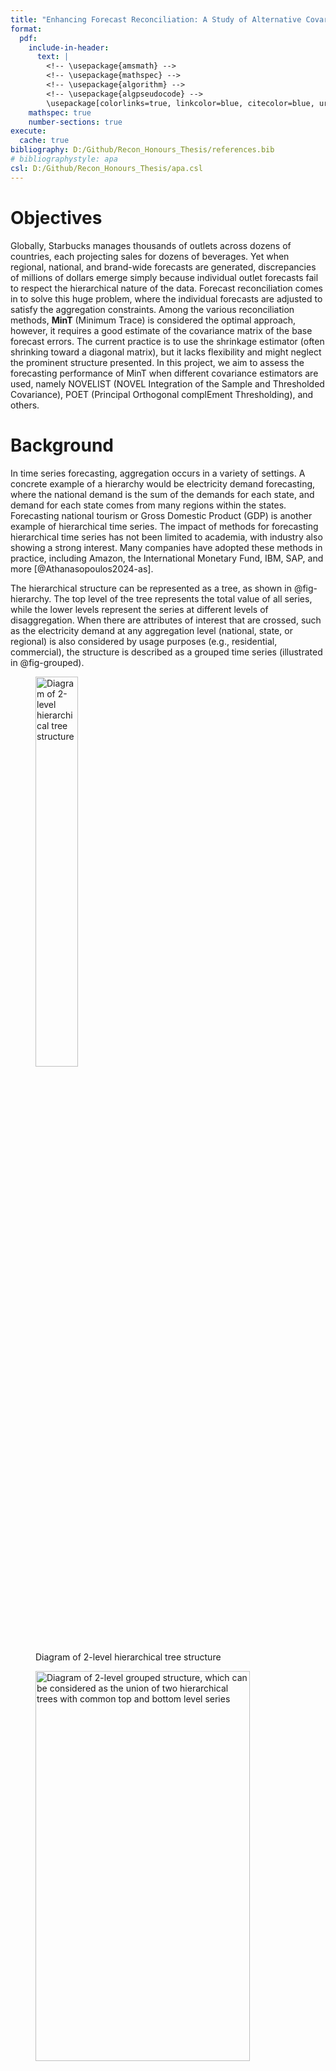 ```yaml
---
title: "Enhancing Forecast Reconciliation: A Study of Alternative Covariance Estimators"
format: 
  pdf:
    include-in-header:
      text: |
        <!-- \usepackage{amsmath} -->
        <!-- \usepackage{mathspec} -->
        <!-- \usepackage{algorithm} -->
        <!-- \usepackage{algpseudocode} -->
        \usepackage[colorlinks=true, linkcolor=blue, citecolor=blue, urlcolor=blue]{hyperref}
    mathspec: true
    number-sections: true
execute:
  cache: true
bibliography: D:/Github/Recon_Honours_Thesis/references.bib
# bibliographystyle: apa
csl: D:/Github/Recon_Honours_Thesis/apa.csl
---
```


# Objectives

Globally, Starbucks manages thousands of outlets across dozens of countries, each projecting sales for dozens of beverages. Yet when regional, national, and brand-wide forecasts are generated, discrepancies of millions of dollars emerge simply because individual outlet forecasts fail to respect the hierarchical nature of the data. Forecast reconciliation comes in to solve this huge problem, where the individual forecasts are adjusted to satisfy the aggregation constraints. Among the various reconciliation methods, **MinT** (Minimum Trace) is considered the optimal approach, however, it requires a good estimate of the covariance matrix of the base forecast errors. The current practice is to use the shrinkage estimator (often shrinking toward a diagonal matrix), but it lacks flexibility and might neglect the prominent structure presented. In this project, we aim to assess the forecasting performance of MinT when different covariance estimators are used, namely NOVELIST (NOVEL Integration of the Sample and Thresholded Covariance), POET (Principal Orthogonal complEment Thresholding), and others.

# Background

In time series forecasting, aggregation occurs in a variety of settings. A concrete example of a hierarchy would be electricity demand forecasting, where the national demand is the sum of the demands for each state, and demand for each state comes from many regions within the states. Forecasting national tourism or Gross Domestic Product (GDP) is another example of hierarchical time series. The impact of methods for forecasting hierarchical time series has not been limited to academia, with industry also showing a strong interest. Many companies have adopted these methods in practice, including Amazon, the International Monetary Fund, IBM, SAP, and more [@Athanasopoulos2024-as].

The hierarchical structure can be represented as a tree, as shown in @fig-hierarchy. The top level of the tree represents the total value of all series, while the lower levels represent the series at different levels of disaggregation. When there are attributes of interest that are crossed, such as the electricity demand at any aggregation level (national, state, or regional) is also considered by usage purposes (e.g., residential, commercial), the structure is described as a grouped time series (illustrated in @fig-grouped).

![Diagram of 2-level hierarchical tree structure](D:/Github/Recon_Honours_Thesis/research_proposal/figs/hierarchical_structure.png){#fig-hierarchy width="40%" height="40%"}

![Diagram of 2-level grouped structure, which can be considered as the union of two hierarchical trees with common top and bottom level series](D:/Github/Recon_Honours_Thesis/research_proposal/figs/grouped_structure.png){#fig-grouped width="90%" height="40%"}


For simplicity, we refer to both of these structures as hierarchical time series, we will distinguish between them if and when it is necessary. All hierarchical structures can be represented using matrix algebra:

$$
\boldsymbol{y}_t = \boldsymbol{S} \boldsymbol{b}_t,
$$

where $\boldsymbol{S}$ is a summing matrix of order $n \times n_b$ which aggregates the bottom-level series $\boldsymbol{b}_t$ ($n_b$-vector) to the series at aggregation levels above. The $n$-vector $\boldsymbol{y}_t$ contains all observations at time $t$.

The summing matrix $\boldsymbol{S}$ for the tree structure in @fig-hierarchy is:

$$
\boldsymbol{S} = 
\left[
\begin{array}{cccc}
1 & 1 & 1 & 1 \\
1 & 1 & 0 & 0 \\
0 & 0 & 1 & 1 \\
\multicolumn{4}{c}{\boldsymbol{I_n}}
\end{array}
\right].
$$

# Methodology

\color{red}

Assume we produce h-step-ahead base forecasts $\hat{\boldsymbol{b}}_h$ for the bottom-level series, obtained by any prediction methods. Then pre-multiplying them by $\boldsymbol{S}$ we get: 

$$
\tilde{\boldsymbol{y}}_h = \boldsymbol{S} \hat{\boldsymbol{b}}_h .
$$ {#eq-sb}

We refer to $\tilde{\boldsymbol{y}}_h$ as coherent forecasts, as they respect the aggregation structure. We also refer to this way of obtaining coherent forecasts by summing the bottom-level forecasts as the bottom-up approach. However, generating forecasts this way is anchored only to prediction models at a single level, and will not be utilising the information from other levels. This drawback applies to the top-down and middle-out approaches. For example, the bottom-level data can be very noisy or even intermittent, and the higher-level data might be smoother due to the aggregation. 

Another issue with expressing reconciled methods as in @eq-sb is that it restricts the reconciliation to only single-level approaches. Thus, @Hyndman2011-jv suggested a generalised expression for all existing methods, which also provides a framework for new methods to be developed:

\color{black}

$$
\tilde{\boldsymbol{y}}_h = \boldsymbol{S} \boldsymbol{G} \hat{\boldsymbol{y}}_h,
$$ {#eq-sgy}

for a suitable $n_b \times n$ matrix $\boldsymbol{G}$. $\boldsymbol{G}$ maps the base forecasts of all levels $\hat{\boldsymbol{y}}_h$ down into the bottom level, which is then aggregated to the higher levels by $\boldsymbol{S}$.

The choice of $\boldsymbol{G}$ determines the composition of reconciled forecasts $\tilde{\boldsymbol{y}}_h$. Methods are developed to estimate $\boldsymbol{G}$, the first attempts at least squares forecast reconciliation were made by @Hyndman2011-jv.

They proposed the optimal $\boldsymbol{G}$ based on the regression model:

$$
\hat{\boldsymbol{y}}_h = \boldsymbol{S} \boldsymbol{\beta}_h + \boldsymbol{\epsilon}_h,
$$

where $\boldsymbol{\epsilon}_h = \tilde{\boldsymbol{y}}_h - \hat{\boldsymbol{y}}_h$ is the coherency error with variance $\boldsymbol{V}_h$. This led to the GLS solution: $\boldsymbol{G} = (\boldsymbol{S}' \boldsymbol{V}_h^{-1} \boldsymbol{S})^{-1} \boldsymbol{S}' \boldsymbol{V}_h^{-1}$.

However, the covariance matrix $\boldsymbol{V}_h$ is unknown (and later shown by @Wickramasuriya2019-xq to be unidentifiable), and replaced by an identity matrix. The method then collapses into an OLS solution: $\boldsymbol{G} = (\boldsymbol{S}' \boldsymbol{S})^{-1} \boldsymbol{S}'$.

An obvious drawback of the OLS solution is that it weights all series in any level equally, regardless of its scale or forecast error variance. The issue prompted @Hyndman2016-ic to propose a WLS solution, where the series are weighted by the inverse variances of the base forecast errors. The WLS solution is $\boldsymbol{G} = (\boldsymbol{S}' \boldsymbol{\Lambda}_h^{-1} \boldsymbol{S})^{-1} \boldsymbol{S}' \boldsymbol{\Lambda}_h^{-1}$. $\boldsymbol{\Lambda}_h = \text{diag} (\boldsymbol{W}_h)$ and $\boldsymbol{W}_h = Var(\boldsymbol{y}_h - \hat{\boldsymbol{y}}_h)$.

## Minimum Trace (MinT) Reconciliation

@Wickramasuriya2019-xq reframed the problem by taking an optimisation approach. They formulated the problem as minimising the variances of all reconciled forecasts from @eq-sgy. They showed that this is equivalent to minimising the trace of the base forecast error covariance matrix (sum of the diagonal elements - the variances). This is known as the Minimum Trace (MinT) reconciliation method. The MinT solution is given by

$$
\boldsymbol{G} = (\boldsymbol{S}' \boldsymbol{W}_h^{-1} \boldsymbol{S})^{-1}
\boldsymbol{S}' \boldsymbol{W}_h^{-1}
$$

and $\boldsymbol{W}_h$ is the covariance matrix of the h-step-ahead base forecast errors.

@Wickramasuriya2019-xq also showed that MinT is an algebraical generalisation of the GLS, and the OLS and WLS methods are special cases of MinT when $\boldsymbol{W}_h$ is an identity and a diagonal matrix, respectively. However, the MinT solution hinges on a reliable estimate of $\boldsymbol{W}_h$, which is challenging to estimate in high-dimensional setting. Therefore, we will be exploring alternative covariance estimators.



## Alternative Covariance Estimators

We reconstruct estimator of $\boldsymbol{W}_h$ as $\hat{\boldsymbol{W}}_h = k_h \, g(\hat{\boldsymbol{W}}_1)$, and $g(.)$ is an estimator function of the unbiased sample covariance of in-sample one-step-ahead base forecast errors $\hat{\boldsymbol{W}}_1 = \frac{1}{T} \sum_{t=1}^{T} \hat{\boldsymbol{e}}_{t|t-1} \hat{\boldsymbol{e}}_{t|t-1}'$


### (a) Shrinkage {-}

The proposed MinT approach by @Wickramasuriya2019-xq uses the shrinkage estimator from @Schafer2005-yw. \textcolor{red}{It guarantees positive definiteness and variance reduction for the covariance matrix, especially when $p>T$}. The shrinkage estimator is given by:

$$
\hat{\boldsymbol{W}}^{shr}_{1, D} = \lambda_D \hat{\boldsymbol{W}}_{1, D} + (1 - \lambda_D) \hat{\boldsymbol{W}}_1
$$

$\hat{\boldsymbol{W}}_{1, D}$ is a diagonal matrix comprising the diagonal entries of $\hat{\boldsymbol{W}}_1$. This approach will shrink the covariance matrix $\hat{\boldsymbol{W}}_1$ towards its diagonal version, meaning the off-diagonal elements are shrunk towards zero while the diagonal ones remain unchanged.

@Schafer2005-yw also proposed an optimal shrinkage intensity parameter $\lambda_D$ for this setting, assuming the variances are constant:

$$
\hat{\lambda}_D = \frac{\sum_{i \neq j} \widehat{Var}(\hat{r}_{ij})} {\sum_{i \neq j} \hat{r}_{ij}}
$$

where $\hat{r}_{ij}$ is the $ij$th element of $\hat{\boldsymbol{R}}_1$, the 1-step-ahead sample correlation matrix (obtained from $\hat{\boldsymbol{W}}_1$) to shrink it toward an identity matrix

The optimal lambda is obtained by minimising the $MSE(\hat{\boldsymbol{W}}_1) = Bias(\hat{\boldsymbol{W}}_1)^2 + Var(\hat{\boldsymbol{W}}_1)$. More specifically, we trade the unbiasedness of the sample covariance matrix for a lower variance. The objective function itself does not take into account any possible principal components structure in the data, and is not flexible enough since it shrinks all off-diagonal elements equally towards zeros.


### (b) NOVELIST {-}

The NOVELIST (NOVEL Integration of the Sample and Thresholded Covariance) estimator, proposed by @Huang2019-ua, is currently the main focus of this research project. \textcolor{red}{It introduces adaptive sparsity, retaining strong correlations while discarding weak, noisy links. NOVELIST offers more flexibility than the shrinkage estimator, however, it does not guarantee positive definiteness.}

The method is based on the idea of soft-thresholding the sample covariance matrix, then performing shrinkage towards this thresholded version. This introduces an extra parameter, the threshold $\delta$, which is used to control the amount of soft-thresholding. The NOVELIST estimator is given by:

$$
\hat{\boldsymbol{W}}^{N}_{1} = \lambda_{\delta} \hat{\boldsymbol{W}}_{1, \delta} + (1 - \lambda_{\delta}) \hat{\boldsymbol{W}}_1
$$

By convenient setting, we rewrite it as in correlation matrix:

$$
\hat{\boldsymbol{R}}^{N}_{1} = \lambda_{\delta} \hat{\boldsymbol{R}}_{1,\delta} + (1 - \lambda_{\delta}) \hat{\boldsymbol{R}}_1,
$$

In this setting, $\hat{\boldsymbol{R}}_{1,\delta}$ is the thresholded sample correlation matrix, where each element is regularised by:

$$
\hat{r}_{1,ij}^\delta = \operatorname{sign}(\hat{r}_{1,ij}) \, (|\hat{r}_{1,ij}| - \delta)_+.
$$

For a given threshold $\delta$, @Huang2019-ua derived the optimal shrinkage intensity parameter $\lambda(\delta)$ using Ledoit-Wolf's lemma [@Ledoit2003-qv]. It can be computed as:

$$
\hat{\lambda}(\delta) = \frac{
  \sum_{i \neq j} \widehat{Var}(\hat{r}_{1,ij}) \; I(|\hat{r}_{1,ij}| \leq \delta)
} {
  \sum_{i \neq j} (\hat{r}_{1,ij} - \hat{r}_{1,ij}^\delta)^2
}
$$

On the other hand, the optimal threshold $\delta^*$ does not have a closed-form solution, and is typically obtained by executing a rolling-window cross-validation procedure. The idea is to, for each rolling-window set, loop through a range of threshold values, compute the corresponding $\hat{\lambda}(\delta)$ and $\hat{\boldsymbol{R}}^{N}_{1}$. Then we select the one that minimises the average out-of-sample reconciled forecast errors. Although it is not required to fit forecasting models multiple time, the cross-validation procedure is still computationally expensive as it computes the NOVELIST estimator and perform reconciliation for each threshold value. The formal algorithm is given in the @sec-novelist_cv Appendix.

\textcolor{red}{Note that when $\delta \in \bigl[ \text{max}_{ij}|\hat{r}_{1,ij}|, \; 1 \bigr]$, the NOVELIST estimator collapses to the shrinkage estimator, and when $\delta = 0$, it becomes the sample covariance matrix.}


### (c) POET {-}

The POET (Principal Orthogonal complEment Thresholding) estimator, proposed by @Fan2013-jz, is another "sparse" + "non-sparse" covariance estimator. \textcolor{red}{It takes the latent factors into account, and is appealing when there are common drivers in the time series within the hierarchy.}

The POET method starts by decomposing the correlation matrix $\hat{\boldsymbol{R}}_1$ into a prominent principle components part (low-rank) and a orthogonal complement part $\hat{\boldsymbol{R}}_{1, K}$ (the correlation matrix after removing the first $K$ principal components). Then it applies thresholding to $\hat{\boldsymbol{R}}_{1, K}$. The POET estimator is given by:

$$
\hat{\boldsymbol{R}}^{K}_{1} = \sum_{k = 1}^K \hat{\gamma}_k \hat{\boldsymbol{\xi}}_k \hat{\boldsymbol{\xi}}_k' + T(\hat{\boldsymbol{R}}_{1, K})
$$

where $\hat{\gamma}_k$ and $\hat{\boldsymbol{\xi}}_k$ are the $k$th eigenvalue and eigenvector of the sample covariance matrix. $T(.)$ is the thresholding function, which can be either soft-thresholding, hard-thresholding, or others.


### (d) PC-adjusted NOVELIST {-}

\textcolor{red}{This approach is best of both worlds, leveraging the strengths of both NOVELIST and POET. The PC-adjusted NOVELIST overcomes the shortcomings of the current shrinkage estimator, taking prominent PCs into account while also offers extra flexibility.} The idea is to apply the NOVELIST estimator to the orthogonal complement part $\hat{\boldsymbol{R}}_{1, K}$, and then add the principal components part back. The PC-adjusted NOVELIST estimator is formulated as:

$$
\hat{\boldsymbol{R}}^{N, K}_{1} = \sum_{k = 1}^K \hat{\gamma}_k \hat{\boldsymbol{\xi}}_k \hat{\boldsymbol{\xi}}_k' + \hat{\boldsymbol{R}}^{N}_{1, K}
\; ,
$$

and $\hat{\boldsymbol{R}}^{N}_{1, K}$ is the NOVELIST estimator applied to the orthogonal complement part $\hat{\boldsymbol{R}}_{1, K}$. Similar to the NOVELIST estimator, $\hat{\boldsymbol{R}}^{N, K}_{1}$ is not guaranteed to be positive definite.


# Experimental Design

The experimental design is to simulate a hierarchical time series data set, then apply the MinT reconciliation method with different covariance estimators. The data set will be split into training and test sets. In case of cross-validation, the training set will be further split into training and validation sets. The data generating process is described in @sec-dgp Appendix.

- Put some graphs here

# Timeline & Milestones

```r
#| echo: false
#| message: false
#| warning: false
library(tibble)
library(knitr)

tibble(
  Period = c(
    "March - April", 
    "May", 
    "June - July", 
    "August",
    "September - October"
  ),
  Task = c(
    "Literature review, methods implementation (shrinkage, NOVELIST) + simulation framework",
    "Simulation + NOVELIST assessment",
    "Experiments with POET and PC-adjusted NOVELIST",
    "Real-world application + evaluation",
    "Final writing + submission"
  ),
  Deliverable = c(
    "Main codes + paper draft",
    "Results: NOVELIST",
    "Results: POET & PC-adjusted NOVELIST",
    "Application completed",
    "Thesis manuscript"
  )
) %>%
  kable(caption = "Project Timeline and Key Milestones")
```


# Expected Contributions

\pagebreak

# Appendix {#sec-appendix} 

## Algorithm: NOVELIST cross-validation for optimal threshold $\delta^*$ {#sec-novelist_cv}

![NOVELIST cross-validation procedure](D:/Github/Recon_Honours_Thesis/research_proposal/figs/novelist_cv_algo.png){#fig-novelist_cv height=70%}

## Data generating progress design {#sec-dgp}

The designed data generating process for bottom-level series is a stationary VAR(1) process, with the following structure:

$$
\boldsymbol{y}_t = \boldsymbol{A} \boldsymbol{y}_{t-1} + \boldsymbol{e}_t,
$$

where $\boldsymbol{A}$ is a $p \times p$ block diagonal matrix of autoregressive coefficients $\boldsymbol{A} = diag(\boldsymbol{A}_1, \ldots, \boldsymbol{A}_m)$, with each $\boldsymbol{A}_i$ being a $p_i \times p_i$ matrix. The block diagonal structure ensures that the time series are grouped into $m$ groups, with each group having its own autoregressive coefficients. This aim to simulate the interdependencies between the time series within each group, where reconciliation will be better performed than the usual base forecasts.

The model is added with a Gaussian innovation process $\boldsymbol{e}_t$, with covariance matrix $\Sigma$. The covariance matrix $\Sigma$ is generated specifically in the following way:

1. A compound symmetric correlation matrix is used for each block of size $p_i$ in $\boldsymbol{A}_i$, where the coefficients are sampled from a uniform distribution.

2. The correlations between different blocks are imposed using the Algorithm 1 in @Hardin2013-wu.

3. The covariance matrix $\Sigma$ is then constructed by uniform sampling of standard deviations for all $p$ series.

We have an option to randomly flip the signs of the covariance elements, which will create a more realistic structure in the innovation process.



<!-- ```{=latex} -->
<!-- \begin{algorithm} -->
<!-- \caption{Cross-validation procedure to select optimal threshold $\delta^*$ for NOVELIST} -->
<!-- \begin{algorithmic}[1] -->
<!-- \State \textbf{Input:} Residual matrix $E$ of dimension $T \times p$, grid of threshold candidates $\{\delta_j\}$, window size $n$ -->
<!-- \For{each threshold candidate $\delta_j$} -->
<!--     \For{$t = n+1$ to $T$} -->
<!--         \State Define in-sample window: $E_{1:n} = \{e_{t-n}, ..., e_{t-1}\}$ -->
<!--         \State Compute sample covariance $\hat{\Sigma}_t = \frac{1}{n} E_{1:n}^\top E_{1:n}$ -->
<!--         \State Compute thresholded covariance: $\hat{\Sigma}^{\text{thr}}_t = \text{Threshold}(\hat{\Sigma}_t, \delta_j)$ -->
<!--         \State Compute NOVELIST: $\hat{\Sigma}^{\text{nov}}_t = (1 - \lambda) \hat{\Sigma}_t + \lambda \hat{\Sigma}^{\text{thr}}_t$ -->
<!--         \State Compute inverse: $W_t = (\hat{\Sigma}^{\text{nov}}_t)^{-1}$ -->
<!--         \State Compute MinT reconciliation matrix: $P_t = (S^\top W_t S)^{-1} S^\top W_t$ -->
<!--         \State Compute forecast error: $e_t = y_t - S P_t \hat{y}_t$ -->
<!--     \EndFor -->
<!--     \State Compute total CV loss $L_j = \sum_t \|e_t\|^2$ -->
<!-- \EndFor -->
<!-- \State \textbf{Output:} $\delta^* = \arg\min_{\delta_j} L_j$ -->
<!-- \end{algorithmic} -->
<!-- \end{algorithm} -->
<!-- ``` -->


\pagebreak

# References







